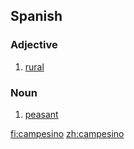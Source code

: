 ==Spanish==

===Adjective===
{{es-adj|f=campesina}}

# [[rural]]

===Noun===
{{es-noun-mf|f=campesina}}

# [[peasant]]

[[fi:campesino]]
[[zh:campesino]]